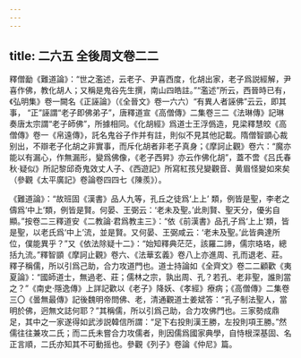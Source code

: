 ```yaml
---
---
---
```

title: 二六五 全後周文卷二二
---




釋僧勔《難道論》：“世之濫述，云老子、尹喜西度，化胡出家，老子爲説經解，尹喜作佛，教化胡人；又稱是鬼谷先生撰，南山四皓註。”“濫述”所云，西晉時已有，《弘明集》卷一闕名《正誣論》（《全晉文》卷一六六）“有異人者誣佛”云云，即其事， “正”誣謂“老子即佛弟子”，唐釋道宣《高僧傳》二集卷三二《法琳傳》記琳奏唐太宗謂“老子師佛”，所據相同。《化胡經》爲道士王浮僞造，見梁釋慧皎《高僧傳》卷一《帛遠傳》，託名鬼谷子作并有註，則似不見其他記載。隋僧智顗心裁别出，不辯老子化胡之非實事，而斥化胡者非老子真身；《摩訶止觀》卷六：“魔亦能以有漏心，作無漏形，變爲佛像，《老子西昇》亦云作佛化胡”，蓋不啻《吕氏春秋·疑似》所記黎邱奇鬼效丈人子、《西遊記》所寫紅孩兒變觀音、黄眉怪變如來矣（參觀《太平廣記》卷論卷四四七《陳羨》）。

《難道論》：“故班固《漢書》品人九等，孔丘之徒爲‘上上’ 類，例皆是聖，李老之儔爲‘中上’類，例皆是賢。何晏、王弼云：‘老未及聖。’此則賢、聖天分，優劣自顯。”按卷二三釋道安《二教論·君爲教主三》：“依《前漢書》品孔子爲‘上上’類，皆是聖，以老氏爲‘中上’流，並是賢。又何晏、王弼咸云：‘老未及聖。’此皆典達所位，僕能異乎？”又《依法除疑十二》：“始知釋典茫茫，該羅二諦，儒宗珞珞，總括九流。”釋智顗《摩訶止觀》卷六、《法華玄義》卷八上亦進周、孔而退老、莊。釋子稱儒，所以引爲己助，合力攻道門也。道士持論如《全齊文》卷二二顧歡《夷夏論》：“國師道士，無過老、莊；儒林之宗，孰出周、孔？若孔、老非聖，誰則當之？”《南史·隱逸傳》上詳記歡以《老子》降妖、《孝經》療病；《高僧傳》二集卷三〇《曇無最傳》記後魏明帝問佛、老，清通觀道士姜斌答：“孔子制法聖人，當明於佛，迥無文誌何耶？”其稱儒，所以引爲己助，合力攻佛門也。三家勢成鼎足，其中之一家遂得如武涉説韓信所謂：“足下右投則漢王勝，左投則項王勝。”然儒往往兼攻二氏；而二氏未嘗合力攻儒者，則因儒爲國家典學，自恃根深基固、名正言順，二氏亦知其不可動摇也。參觀《列子》卷論《仲尼》篇。